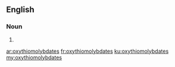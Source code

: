 ==English==

===Noun===
{{head|en}}

# {{plural of|oxythiomolybdate}}

[[ar:oxythiomolybdates]]
[[fr:oxythiomolybdates]]
[[ku:oxythiomolybdates]]
[[my:oxythiomolybdates]]
